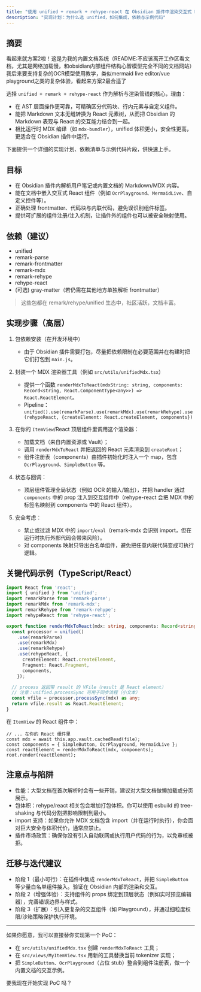 ```yaml
---
title: "使用 unified + remark + rehype-react 在 Obsidian 插件中渲染交互式 MDX 文档"
description: "实现计划：为什么选 unified，如何集成，依赖与示例代码"
---
```


## 摘要

看起来就方案2啦！这是为我的内置文档系统（README:不应该离开工作区看文档，尤其是网络加载慢，和obsidian内部组件结构心智模型完全不同的文档网站）我后来要支持复杂的OCR模型使用教学，类似mermaid live editor/vue playground之类的复杂体验，看起来方案2最合适了

选择 `unified + remark + rehype-react` 作为解析与渲染管线的核心，理由：

- 在 AST 层面操作更可靠，可精确区分代码块、行内元素与自定义组件。
- 能把 Markdown 文本无缝转换为 React 元素树，从而把 Obsidian 的 Markdown 表现与 React 的交互能力结合到一起。
- 相比运行时 MDX 编译（如 `mdx-bundler`），unified 体积更小，安全性更高，更适合在 Obsidian 插件中运行。

下面提供一个详细的实现计划、依赖清单与示例代码片段，供快速上手。

## 目标

- 在 Obsidian 插件内解析用户笔记或内置文档的 Markdown/MDX 内容。
- 能在文档中嵌入交互式 React 组件（例如 `OcrPlayground`、`MermaidLive`、自定义控件等）。
- 正确处理 frontmatter、代码块与内联代码，避免误识别组件标签。
- 提供可扩展的组件注册/注入机制，让插件外的组件也可以被安全映射使用。

## 依赖（建议）

- unified
- remark-parse
- remark-frontmatter
- remark-mdx
- remark-rehype
- rehype-react
- (可选) gray-matter（若仍需在其他地方单独解析 frontmatter）

> 这些包都在 remark/rehype/unified 生态中，社区活跃，文档丰富。

## 实现步骤（高层）

1. 包依赖安装（在开发环境中）

   - 由于 Obsidian 插件需要打包，尽量把依赖限制在必要范围并在构建时把它们打包到 `main.js`。

2. 封装一个 MDX 渲染器工具（例如 `src/utils/unifiedMdx.tsx`）

   - 提供一个函数 `renderMdxToReact(mdxString: string, components: Record<string, React.ComponentType<any>>) => React.ReactElement`。
   - Pipeline：`unified().use(remarkParse).use(remarkMdx).use(remarkRehype).use(rehypeReact, {createElement: React.createElement, components})`

3. 在你的 `ItemView`/React 顶层组件里调用这个渲染器：

   - 加载文档（来自内置资源或 Vault）；
   - 调用 `renderMdxToReact` 并把返回的 React 元素渲染到 `createRoot`；
   - 组件注册表（components）由插件初始化时注入一个 map，包含 `OcrPlayground`、`SimpleButton` 等。

4. 状态与回调：

   - 顶层组件管理全局状态（例如 OCR 的输入/输出），并把 handler 通过 `components` 中的 prop 注入到交互组件中（rehype-react 会把 MDX 中的标签名映射到 components 中的 React 组件）。

5. 安全考虑：

   - 禁止或过滤 MDX 中的 `import`/`eval`（remark-mdx 会识别 import，但在运行时执行外部代码会带来风险）。
   - 对 components 映射只导出白名单组件，避免把任意内联代码变成可执行逻辑。

## 关键代码示例（TypeScript/React）

```ts
import React from 'react';
import { unified } from 'unified';
import remarkParse from 'remark-parse';
import remarkMdx from 'remark-mdx';
import remarkRehype from 'remark-rehype';
import rehypeReact from 'rehype-react';

export function renderMdxToReact(mdx: string, components: Record<string, any>) {
  const processor = unified()
    .use(remarkParse)
    .use(remarkMdx)
    .use(remarkRehype)
    .use(rehypeReact, {
      createElement: React.createElement,
      Fragment: React.Fragment,
      components,
    });

  // process 返回带 result 的 VFile（result 是 React element）
  // 注意：unified.processSync 可用于同步流程（小文本）
  const vfile = processor.processSync(mdx) as any;
  return vfile.result as React.ReactElement;
}
```

在 `ItemView` 的 React 组件中：

```tsx
// ... 在你的 React 组件里
const mdx = await this.app.vault.cachedRead(file);
const components = { SimpleButton, OcrPlayground, MermaidLive };
const reactElement = renderMdxToReact(mdx, components);
root.render(reactElement);
```

## 注意点与陷阱

- 性能：大型文档在首次解析时会有一些开销，建议对大型文档做懒加载或分页展示。
- 包体积：rehype/react 相关包会增加打包体积。你可以使用 esbuild 的 tree-shaking 与代码分割把影响限制到最小。
- import 支持：如果你允许 MDX 文档包含 import（并在运行时执行），你会面对巨大安全与体积代价，通常应禁止。
- 插件市场政策：确保你没有引入自动联网或执行用户代码的行为，以免审核被拒。

## 迁移与迭代建议

- 阶段 1（最小可行）：在插件中集成 `renderMdxToReact`，并把 `SimpleButton` 等少量白名单组件接入。验证在 Obsidian 内部的渲染和交互。
- 阶段 2（增强体验）：支持组件的 props 绑定到顶层状态（例如实时预览编辑器），完善错误边界与样式。
- 阶段 3（扩展）：引入更复杂的交互组件（如 Playground），并通过细粒度权限/沙箱策略保护执行环境。

---

如果你愿意，我可以直接替你实现第一个 PoC：
- 在 `src/utils/unifiedMdx.tsx` 创建 `renderMdxToReact` 工具；
- 在 `src/views/MyItemView.tsx` 用新的工具替换当前 tokenizer 实现；
- 把 `SimpleButton`、`OcrPlayground`（占位 stub）整合到组件注册表，做一个内置文档的交互示例。

要我现在开始实现 PoC 吗？
